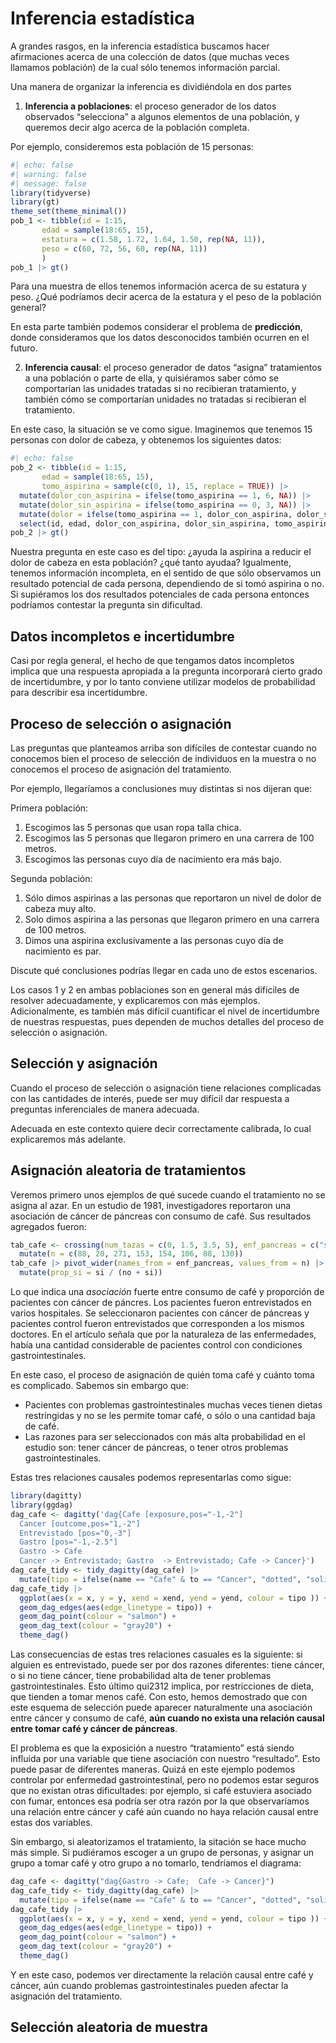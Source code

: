 # Inferencia estadística

A grandes rasgos, en la inferencia estadística buscamos hacer afirmaciones acerca 
de una colección de datos (que muchas veces llamamos población) de la cual sólo 
tenemos información parcial.

Una manera de organizar la inferencia es dividiéndola en dos partes

1. **Inferencia a poblaciones**: el proceso generador de los datos observados 
"selecciona" a algunos elementos de una población, y queremos decir algo acerca de 
la población completa.

Por ejemplo, consideremos esta población de 15 personas:

```r
#| echo: false
#| warning: false
#| message: false
library(tidyverse)
library(gt)
theme_set(theme_minimal())
pob_1 <- tibble(id = 1:15, 
       edad = sample(18:65, 15),
       estatura = c(1.58, 1.72, 1.64, 1.50, rep(NA, 11)),
       peso = c(60, 72, 56, 60, rep(NA, 11))
       )
pob_1 |> gt()
```

Para una muestra de ellos tenemos información acerca de su estatura y peso.
¿Qué podríamos decir acerca de la estatura y el peso de la población general?



En esta parte también podemos considerar el problema de **predicción**, donde consideramos que
los datos desconocidos también ocurren en el futuro.

2. **Inferencia causal**: el proceso generador de datos "asigna" tratamientos a una población o parte
de ella, y quisiéramos saber cómo se comportarían las unidades tratadas si no recibieran
tratamiento, y también cómo se comportarían unidades no tratadas si recibieran el tratamiento.

En este caso, la situación se ve como sigue. Imaginemos que tenemos 15 personas con
dolor de cabeza, y obtenemos los siguientes datos:

```r
#| echo: false
pob_2 <- tibble(id = 1:15, 
       edad = sample(18:65, 15),
       tomo_aspirina = sample(c(0, 1), 15, replace = TRUE)) |> 
  mutate(dolor_con_aspirina = ifelse(tomo_aspirina == 1, 6, NA)) |> 
  mutate(dolor_sin_aspirina = ifelse(tomo_aspirina == 0, 3, NA)) |> 
  mutate(dolor = ifelse(tomo_aspirina == 1, dolor_con_aspirina, dolor_sin_aspirina)) |> 
  select(id, edad, dolor_con_aspirina, dolor_sin_aspirina, tomo_aspirina, dolor)
pob_2 |> gt()
```

Nuestra pregunta en este caso es del tipo: ¿ayuda la aspirina a reducir el dolor de cabeza en esta población? ¿qué tanto ayudaa? Igualmente, tenemos información incompleta, en el sentido de que
sólo observamos un resultado potencial de cada persona, dependiendo
de si tomó aspirina o no. Si supiéramos los dos resultados potenciales de cada persona
entonces podríamos contestar la pregunta sin dificultad.




::: callout-tip
## Datos incompletos e incertidumbre

Casi por regla general, el hecho de que tengamos datos incompletos
implica que una respuesta apropiada a la pregunta incorporará cierto
grado de incertidumbre, y por lo tanto conviene utilizar modelos de probabilidad 
para describir esa incertidumbre.

:::


## Proceso de selección o asignación

Las preguntas que planteamos arriba son difíciles de contestar cuando no
conocemos bien el proceso de selección de individuos en la muestra o no
conocemos el proceso de asignación del tratamiento. 

Por ejemplo, llegaríamos a conclusiones muy distintas si nos dijeran que:

Primera población:

1. Escogimos las 5 personas que usan ropa talla chica.
2. Escogimos las 5 personas que llegaron primero en una carrera de 100 metros.
3. Escogimos las personas cuyo día de nacimiento era más bajo.

Segunda población:

1. Sólo dimos aspirinas a las personas que reportaron un nivel de dolor de cabeza muy alto.
2. Solo dimos aspirina a las personas que llegaron primero en una carrera de 100 metros.
3. Dimos una aspirina exclusivamente a las personas cuyo día de nacimiento es par.

Discute qué conclusiones podrías llegar en cada uno de estos escenarios.

Los casos 1 y 2 en ambas poblaciones son en general más difíciles de resolver
adecuadamente, y explicaremos con más ejemplos. Adicionalmente, es también más difícil
cuantificar el nivel de incertidumbre de nuestras respuestas, pues dependen de muchos
detalles del proceso de selección o asignación.

::: callout-tip
## Selección y asignación

Cuando el proceso de selección o asignación tiene relaciones complicadas
con las cantidades de interés, puede ser muy difícil dar respuesta a preguntas
inferenciales de manera adecuada.

:::

Adecuada en este contexto quiere decir correctamente calibrada, lo cual explicaremos
más adelante.

## Asignación aleatoria de tratamientos

Veremos primero unos ejemplos de qué sucede cuando el tratamiento no se 
asigna al azar. En un estudio de 1981, investigadores reportaron una
asociación de cáncer de páncreas con consumo de café. Sus resultados agregados
fueron:

```r
tab_cafe <- crossing(num_tazas = c(0, 1.5, 3.5, 5), enf_pancreas = c("si", "no")) |> 
  mutate(n = c(88, 20, 271, 153, 154, 106, 88, 130))
tab_cafe |> pivot_wider(names_from = enf_pancreas, values_from = n) |> 
  mutate(prop_si = si / (no + si))
```

Lo que indica una *asociación* fuerte entre consumo de café y proporción de pacientes
con cáncer de páncres. Los pacientes fueron entrevistados en varios hospitales. Se 
seleccionaron pacientes con cáncer de páncreas y
pacientes control fueron entrevistados que corresponden a los mismos doctores. 
En el artículo señala que por la 
naturaleza de las enfermedades, había una cantidad considerable de pacientes control
con condiciones gastrointestinales.

En este caso, el proceso de asignación de quién toma café y cuánto toma es complicado.
Sabemos sin embargo que:

- Pacientes con problemas gastrointestinales muchas veces tienen dietas restringidas y no se les permite tomar café, o sólo o una cantidad baja de café.
- Las razones para ser seleccionados con más alta probabilidad en el estudio son: tener cáncer de páncreas, o tener otros problemas gastrointestinales. 

Estas tres relaciones causales podemos representarlas como sigue:


```r
library(dagitty)
library(ggdag)
dag_cafe <- dagitty('dag{Cafe [exposure,pos="-1,-2"]
  Cancer [outcome,pos="1,-2"]
  Entrevistado [pos="0,-3"]
  Gastro [pos="-1,-2.5"]
  Gastro -> Cafe
  Cancer -> Entrevistado; Gastro  -> Entrevistado; Cafe -> Cancer}')
dag_cafe_tidy <- tidy_dagitty(dag_cafe) |> 
  mutate(tipo = ifelse(name == "Cafe" & to == "Cancer", "dotted", "solid"))
dag_cafe_tidy |>
  ggplot(aes(x = x, y = y, xend = xend, yend = yend, colour = tipo )) + 
  geom_dag_edges(aes(edge_linetype = tipo)) +
  geom_dag_point(colour = "salmon") +
  geom_dag_text(colour = "gray20") +
  theme_dag()
```

Las consecuencias de estas tres relaciones casuales es la siguiente:
si alguien es entrevistado,
puede ser por dos razones diferentes: tiene cáncer, o si no tiene cáncer,
tiene probabilidad alta de tener problemas gastrointestinales. Esto 
último qui2312
implica, por restricciones de dieta, que tienden a tomar menos café. Con esto, hemos
demostrado que con este esquema de selección puede aparecer naturalmente una asociación entre cáncer y consumo de café, **aún cuando no exista una relación causal entre tomar
café y cáncer de páncreas**.

El problema es que la exposición a nuestro "tratamiento" está siendo influida
por una variable que tiene asociación con nuestro "resultado". Esto puede pasar
de diferentes maneras. Quizá en este ejemplo podemos controlar por enfermedad
gastrointestinal, pero no podemos estar seguros que no existan otras dificultades:
por ejemplo, si café estuviera asociado con fumar, entonces esa podría ser
otra razón por la que observaríamos una relación entre cáncer y café aún cuando
no haya relación causal entre estas dos variables.

Sin embargo, si aleatorizamos el tratamiento, la sitación se hace mucho más 
simple. Si pudiéramos escoger a un grupo de personas, y asignar un grupo a tomar café y
otro grupo a no tomarlo, tendríamos el diagrama:

```r
dag_cafe <- dagitty("dag{Gastro -> Cafe;  Cafe -> Cancer}")
dag_cafe_tidy <- tidy_dagitty(dag_cafe) |> 
  mutate(tipo = ifelse(name == "Cafe" & to == "Cancer", "dotted", "solid"))
dag_cafe_tidy |>
  ggplot(aes(x = x, y = y, xend = xend, yend = yend, colour = tipo )) + 
  geom_dag_edges(aes(edge_linetype = tipo)) +
  geom_dag_point(colour = "salmon") +
  geom_dag_text(colour = "gray20") +
  theme_dag()
```

Y en este caso, podemos ver directamente la relación causal entre café y cáncer,
aún cuando problemas gastrointestinales pueden afectar la asignación del tratamiento.








## Selección aleatoria de muestra












